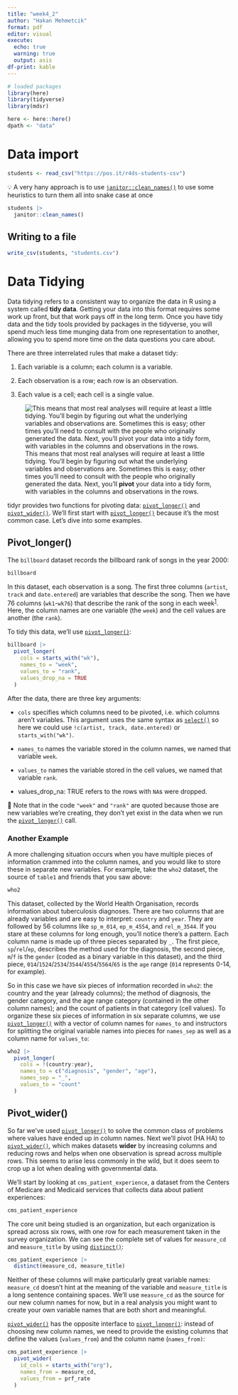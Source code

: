 ---
title: "week4_2"
author: "Hakan Mehmetcik"
format: pdf
editor: visual
execute: 
  echo: true
  warning: true
  output: asis
df-print: kable
---

```{r setup, echo=FALSE, message=FALSE}
# loaded packages
library(here)
library(tidyverse)
library(mdsr)

here <- here::here()
dpath <- "data"
```

# **Data import**

```{r}
students <- read_csv("https://pos.it/r4ds-students-csv")
```

::: callout-note
💡 A very hany approach is to use [`janitor::clean_names()`](https://sfirke.github.io/janitor/reference/clean_names.html) to use some heuristics to turn them all into snake case at once
:::

```{r}
students |> 
  janitor::clean_names()
```

## **Writing to a file**

```{r}
write_csv(students, "students.csv")
```

# Data Tidying

Data tidying refers to a consistent way to organize the data in R using a system called **tidy data**. Getting your data into this format requires some work up front, but that work pays off in the long term. Once you have tidy data and the tidy tools provided by packages in the tidyverse, you will spend much less time munging data from one representation to another, allowing you to spend more time on the data questions you care about.

There are three interrelated rules that make a dataset tidy:

1.  Each variable is a column; each column is a variable.

2.  Each observation is a row; each row is an observation.

3.  Each value is a cell; each cell is a single value.

![This means that most real analyses will require at least a little tidying. You’ll begin by figuring out what the underlying variables and observations are. Sometimes this is easy; other times you’ll need to consult with the people who originally generated the data. Next, you’ll **pivot** your data into a tidy form, with variables in the columns and observations in the rows.](images/clipboard-531200679.png)

tidyr provides two functions for pivoting data: [`pivot_longer()`](https://tidyr.tidyverse.org/reference/pivot_longer.html) and [`pivot_wider()`](https://tidyr.tidyverse.org/reference/pivot_wider.html). We’ll first start with [`pivot_longer()`](https://tidyr.tidyverse.org/reference/pivot_longer.html) because it’s the most common case. Let’s dive into some examples.

## Pivot_longer()

The `billboard` dataset records the billboard rank of songs in the year 2000:

```{r}
billboard
```

In this dataset, each observation is a song. The first three columns (`artist`, `track` and `date.entered`) are variables that describe the song. Then we have 76 columns (`wk1`-`wk76`) that describe the rank of the song in each week^[1](https://r4ds.hadley.nz/data-tidy#fn1)^. Here, the column names are one variable (the `week`) and the cell values are another (the `rank`).

To tidy this data, we’ll use [`pivot_longer()`](https://tidyr.tidyverse.org/reference/pivot_longer.html):

```{r}
billboard |> 
  pivot_longer(
    cols = starts_with("wk"),
    names_to = "week",
    values_to = "rank",
    values_drop_na = TRUE
  )
```

After the data, there are three key arguments:

-   `cols` specifies which columns need to be pivoted, i.e. which columns aren’t variables. This argument uses the same syntax as [`select()`](https://dplyr.tidyverse.org/reference/select.html) so here we could use `!c(artist, track, date.entered)` or `starts_with("wk")`.

-   `names_to` names the variable stored in the column names, we named that variable `week`.

-   `values_to` names the variable stored in the cell values, we named that variable `rank`.

-   values_drop_na: TRUE refers to the rows with `NA`s were dropped.

👋 Note that in the code `"week"` and `"rank"` are quoted because those are new variables we’re creating, they don’t yet exist in the data when we run the [`pivot_longer()`](https://tidyr.tidyverse.org/reference/pivot_longer.html) call.

### Another Example

A more challenging situation occurs when you have multiple pieces of information crammed into the column names, and you would like to store these in separate new variables. For example, take the `who2` dataset, the source of `table1` and friends that you saw above:

```{r}
who2
```

This dataset, collected by the World Health Organisation, records information about tuberculosis diagnoses. There are two columns that are already variables and are easy to interpret: `country` and `year`. They are followed by 56 columns like `sp_m_014`, `ep_m_4554`, and `rel_m_3544`. If you stare at these columns for long enough, you’ll notice there’s a pattern. Each column name is made up of three pieces separated by `_`. The first piece, `sp`/`rel`/`ep`, describes the method used for the diagnosis, the second piece, `m`/`f` is the `gender` (coded as a binary variable in this dataset), and the third piece, `014`/`1524`/`2534`/`3544`/`4554`/`5564`/`65` is the `age` range (`014` represents 0-14, for example).

So in this case we have six pieces of information recorded in `who2`: the country and the year (already columns); the method of diagnosis, the gender category, and the age range category (contained in the other column names); and the count of patients in that category (cell values). To organize these six pieces of information in six separate columns, we use [`pivot_longer()`](https://tidyr.tidyverse.org/reference/pivot_longer.html) with a vector of column names for `names_to` and instructors for splitting the original variable names into pieces for `names_sep` as well as a column name for `values_to`:

```{r}
who2 |> 
  pivot_longer(
    cols = !(country:year),
    names_to = c("diagnosis", "gender", "age"),
    names_sep = "_",
    values_to = "count"
  )
```

## Pivot_wider()

So far we’ve used [`pivot_longer()`](https://tidyr.tidyverse.org/reference/pivot_longer.html) to solve the common class of problems where values have ended up in column names. Next we’ll pivot (HA HA) to [`pivot_wider()`](https://tidyr.tidyverse.org/reference/pivot_wider.html), which makes datasets **wider** by increasing columns and reducing rows and helps when one observation is spread across multiple rows. This seems to arise less commonly in the wild, but it does seem to crop up a lot when dealing with governmental data.

We’ll start by looking at `cms_patient_experience`, a dataset from the Centers of Medicare and Medicaid services that collects data about patient experiences:

```{r}
cms_patient_experience
```

The core unit being studied is an organization, but each organization is spread across six rows, with one row for each measurement taken in the survey organization. We can see the complete set of values for `measure_cd` and `measure_title` by using [`distinct()`](https://dplyr.tidyverse.org/reference/distinct.html):

```{r}
cms_patient_experience |> 
  distinct(measure_cd, measure_title)
```

Neither of these columns will make particularly great variable names: `measure_cd` doesn’t hint at the meaning of the variable and `measure_title` is a long sentence containing spaces. We’ll use `measure_cd` as the source for our new column names for now, but in a real analysis you might want to create your own variable names that are both short and meaningful.

[`pivot_wider()`](https://tidyr.tidyverse.org/reference/pivot_wider.html) has the opposite interface to [`pivot_longer()`](https://tidyr.tidyverse.org/reference/pivot_longer.html): instead of choosing new column names, we need to provide the existing columns that define the values (`values_from`) and the column name (`names_from)`:

```{r}
cms_patient_experience |> 
  pivot_wider(
    id_cols = starts_with("org"),
    names_from = measure_cd,
    values_from = prf_rate
  )
```
